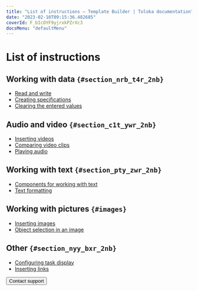 ```yaml
---
title: "List of instructions — Template Builder | Toloka documentation"
date: "2023-02-10T09:15:36.482685"
coverId: F_bIcOYF9yjrxkPZrXc3
docsMenu: "defaultMenu"
---
```



# List of instructions

## Working with data `{#section_nrb_t4r_2nb}`
- [Read and write](/docs/template-builder/operations/input-output-data)
- [Creating specifications](/docs/template-builder/operations/create-specs)
- [Clearing the entered values](/docs/template-builder/operations/clear-data)

## Audio and video `{#section_c1t_ywr_2nb}`
- [Inserting videos](/docs/template-builder/operations/insert-videos)
- [Comparing video clips](/docs/template-builder/operations/sbs-video)
- [Playing audio](/docs/template-builder/operations/play-audio)

## Working with text `{#section_pty_zwr_2nb}`
- [Components for working with text](/docs/template-builder/operations/components-for-texts)
- [Text formatting](/docs/template-builder/operations/text-formatting)

## Working with pictures `{#images}`
- [Inserting images](/docs/template-builder/operations/insert-images)
- [Object selection in an image](/docs/template-builder/operations/select-areas)

## Other `{#section_nyy_bxr_2nb}`
- [Configuring task display](/docs/template-builder/operations/set-plugin-toloka)
- [Inserting links](/docs/template-builder/operations/internet-search)

<Button themeColor="light" view="default" size="l" type="link" url="/docs/guide/troubleshooting/support?form-source=template-builder-operations-all">Contact support</Button>
